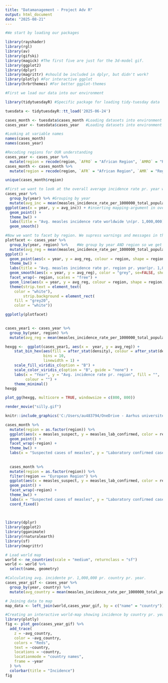 ```yaml
---
title: "Datamanagement - Project Adv R"
output: html_document
date: "2025-08-21"
---
```


```r
#We start by loading our packages

library(rayshader) 
library(rgl)
library(av)
library(gifski)
library(magick) #The first five are just for the 3d-model gif. 
library(ggplot2) 
library(dplyr)
library(magrittr) #should be included in dplyr, but didn't work?
library(plotly) #For interactive ggplot
library(hrbrthemes) #For better ggplot-themes
```


```r
#First we load our data into our environment

library(tidytuesdayR) #Specific package for loading tidy-tuesday data

tuesdata <- tidytuesdayR::tt_load('2025-06-24') 

cases_month <- tuesdata$cases_month #Loading datasets into environment
cases_year <- tuesdata$cases_year   #Loading datasets into environment
```



```r
#Looking at variable names
names(cases_month)
names(cases_year)
```


```r
#Recoding regions for OUR understanding
cases_year <- cases_year %>% 
  mutate(region = recode(region, `AFRO` = "African Region", `AMRO` = "Regon of Americas", `EMRO` = "Eastern Mediterraenean Region", `EURO` = "European Region", `SEARO` = "Sout-East Asian Region", `WPRO` = "Western Pacific Region"))
cases_month <- cases_month %>% 
  mutate(region = recode(region, `AFR` = "African Region", `AMR` = "Regon of Americas", `EMR` = "Eastern Mediterraenean Region", `EUR` = "European Region", `SEAR` = "Sout-East Asian Region", `WPR` = "Western Pacific Region"))
```


```r
unique(cases_month$region)
```


```r
#First we want to look at the overall average incidence rate pr. year worlwide
cases_year %>%
  group_by(year) %>% #Grouping by year
  mutate(avg_inc = mean(measles_incidence_rate_per_1000000_total_population)) %>% #Creating new variable with mutate
ggplot(aes(x = year, y = avg_inc)) + #inserting mapping-argument in overall ggplot for less typing
  geom_point() +
  theme_bw() +
  labs(title = "Avg. measles incidence rate worldwide \n(pr. 1,000,000)", x = "Year", y = "Avg. Incidence Rate") + #Notice the \n for changing                                                                                                                      #line
  geom_smooth()
```


```r

#Now we want to facet by region. We supress warnings and messages in the output in the first row. 
plotfacet <- cases_year %>%
  group_by(year, region) %>%    #We group by year AND region so we get an annual avg. pr. region
  mutate(avg_reg = mean(measles_incidence_rate_per_1000000_total_population)) %>% 
ggplot() + 
  geom_point(aes(x = year, y = avg_reg, colour = region, shape = region)) +
  theme_bw() +
  labs(title = "Avg. measles incidence rate pr. region pr. year(pr. 1,000,000)", x = "Year", y = "Avg. Incidence Rate", color = "Region", shape = "Region") +
  geom_smooth(aes(x = year, y = avg_reg), color = "grey", se=FALSE, show.legend = FALSE) + 
  facet_wrap(~ region, scales = "free") +
  geom_line(aes(x = year, y = avg_reg, colour = region, shape = region)) + 
  theme(strip.text = element_text(
    color = "white"),
        strip.background = element_rect(
    fill = "grey20",
    color = "white"))

ggplotly(plotfacet)
  
```






```r
cases_year1 <- cases_year %>% 
  group_by(year, region) %>% 
  mutate(avg_reg = mean(measles_incidence_rate_per_1000000_total_population)) 

hexgg <-  ggplot(cases_year1, aes(x =  year, y = avg_reg)) +
    stat_bin_hex(aes(fill = after_stat(density), colour = after_stat(density)), 
                 bins = 10,
                 linewidth = 1) +
    scale_fill_viridis_c(option = "B") +
    scale_color_viridis_c(option = "B", guide = "none") +
    labs(x = "Year", y = "Avg. incidence rate pr. region", fill = "",
         colour = "") +
    theme_minimal()
hexgg
```

```r
plot_gg(hexgg, multicore = TRUE, windowsize = c(800, 800))

render_movie("silly.gif")

```

```r
knitr::include_graphics('C:/Users/au483794/OneDrive - Aarhus universitet/Documents/Fridayproject/Peter/silly.gif')
```


```r
cases_month %>%
  mutate(region = as.factor(region)) %>% 
  ggplot(aes(x = measles_suspect, y = measles_lab_confirmed, color = region)) +
  geom_point() + 
  facet_wrap(~region) + 
  theme_bw() + 
  labs(x = "Suspected cases of measles", y = "Laboratory confirmed cases of measles", color = "Region")
  
  
  cases_month %>%
  mutate(region = as.factor(region)) %>% 
  filter(region == "European Region") %>% 
  ggplot(aes(x = measles_suspect, y = measles_lab_confirmed, color = region)) +
  geom_point() + 
  facet_wrap(~region) + 
  theme_bw() + 
  labs(x = "Suspected cases of measles", y = "Laboratory confirmed cases of measles", color = "Region") + 
  coord_fixed()
  
  
```

```r
library(dplyr)
library(ggplot2)
library(gganimate)
library(rnaturalearth)
library(sf)
library(magrittr)
```

```r
# Load world map
world <- ne_countries(scale = "medium", returnclass = "sf") 
world <- world %>% 
  select(name, geometry)
```


```r
#Calculating avg. incidente pr. 1,000,000 pr. country pr. year. 
cases_year_gif <- cases_year %>% 
  group_by(year, country) %>% 
  mutate(avg_country = mean(measles_incidence_rate_per_1000000_total_population))
```


```r
# Joining data to map
map_data <- left_join(world,cases_year_gif, by = c("name" = "country"))
```

```r
#Creating an interactive world-map showing incidence by country pr. year by color-coding. 
library(plotly)
fig <- plot_geo(cases_year_gif) %>%
  add_trace(
    z = ~avg_country,
    color = ~avg_country,
    colors = "Reds",
    text = ~country,
    locations = ~country,
    locationmode = "country names",
    frame = ~year
  ) %>%
  colorbar(title = "Incidence")
fig
```






